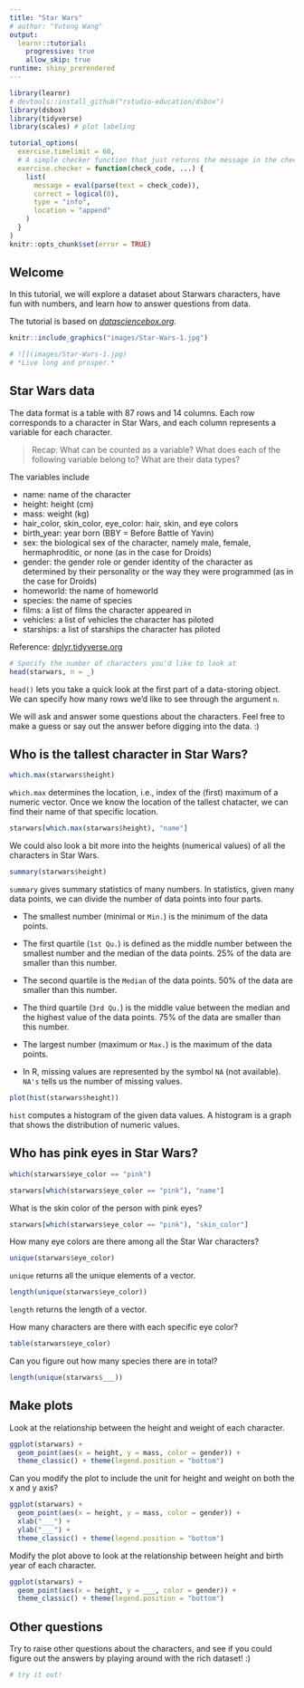 ```yaml
---
title: "Star Wars"
# author: "Yutong Wang"
output: 
  learnr::tutorial:
    progressive: true
    allow_skip: true
runtime: shiny_prerendered
---
```


```r
library(learnr) 
# devtools::install_github("rstudio-education/dsbox")
library(dsbox)
library(tidyverse)
library(scales) # plot labeling

tutorial_options(
  exercise.timelimit = 60,
  # A simple checker function that just returns the message in the check chunk
  exercise.checker = function(check_code, ...) {
    list(
      message = eval(parse(text = check_code)),
      correct = logical(0),
      type = "info",
      location = "append"
    )
  }
)
knitr::opts_chunk$set(error = TRUE)
```

## Welcome

In this tutorial, we will explore a dataset about Starwars characters, have fun 
with numbers, and learn how to answer questions from data. 


The tutorial is based on [_datasciencebox.org_](https://github.com/rstudio-education/datascience-box/blob/main/course-materials/application-exercises/ae-03-starwars-dataviz/starwars.qmd).

```r
knitr::include_graphics("images/Star-Wars-1.jpg")

# ![](images/Star-Wars-1.jpg)
# *Live long and prosper.*
```

## Star Wars data

The data format is a table with 87 rows and 14 columns. Each row corresponds to 
a character in Star Wars, and each column represents a variable for each character. 

> Recap: 
What can be counted as a variable? 
What does each of the following variable belong to?
What are their data types? 

The variables include 

* name: name of the character
* height: height (cm)
* mass: weight (kg)
* hair_color, skin_color, eye_color: hair, skin, and eye colors
* birth_year: year born (BBY = Before Battle of Yavin)
* sex: the biological sex of the character, namely male, female, hermaphroditic, 
or none (as in the case for Droids)
* gender: the gender role or gender identity of the character as determined by their personality or the way they were programmed (as in the case for Droids)
* homeworld: the name of homeworld
* species: the name of species
* films: a list of films the character appeared in
* vehicles: a list of vehicles the character has piloted
* starships: a list of starships the character has piloted

Reference: [dplyr.tidyverse.org](https://dplyr.tidyverse.org/reference/starwars.html)

```r
# Specify the number of characters you'd like to look at
head(starwars, n = _)
```

`head()` lets you take a quick look at the first part of a data-storing 
object. We can specify how many rows we'd like to see through the argument `n`. 

We will ask and answer some questions about the characters. Feel free to make a 
guess or say out the answer before digging into the data. :)

## Who is the tallest character in Star Wars?

```r
which.max(starwars$height)
```

`which.max` determines the location, i.e., index of the (first) maximum of a 
numeric vector. Once we know the location of the tallest chatacter, we can find 
their name of that specific location. 

```r
starwars[which.max(starwars$height), "name"]
```

We could also look a bit more into the heights (numerical values) of all the 
characters in Star Wars. 

```r
summary(starwars$height)
```

`summary` gives summary statistics of many numbers. In statistics, given many 
data points, we can divide the number of data points into four parts. 

- The smallest number (minimal or `Min.`) is the minimum of the data points. 

- The first quartile (`1st Qu.`) is defined as the middle number between the 
smallest number and the median of the data points. $25\%$ of the data are smaller 
than this number. 

- The second quartile is the `Median` of the data points. $50\%$ of the data are 
smaller than this number.

- The third quartile (`3rd Qu.`) is the middle value between the median and the 
highest value of the data points. $75\%$ of the data are smaller 
than this number. 

- The largest number (maximum or `Max.`) is the maximum of the data points. 

- In R, missing values are represented by the symbol `NA` (not available). `NA's` 
tells us the number of missing values. 

```r
plot(hist(starwars$height))
```

`hist` computes a histogram of the given data values. A histogram is a graph that 
shows the distribution of numeric values. 

## Who has pink eyes in Star Wars? 

```r
which(starwars$eye_color == "pink")
```

```r
starwars[which(starwars$eye_color == "pink"), "name"]
```

What is the skin color of the person with pink eyes?
```r
starwars[which(starwars$eye_color == "pink"), "skin_color"]
```

How many eye colors are there among all the Star War characters?
```r
unique(starwars$eye_color)
```

`unique` returns all the unique elements of a vector. 

```r
length(unique(starwars$eye_color))
```

`length` returns the length of a vector. 

How many characters are there with each specific eye color?
```r
table(starwars$eye_color)
```

Can you figure out how many species there are in total?
```r
length(unique(starwars$___))
```

## Make plots

Look at the relationship between the height and weight of each character. 

```r
ggplot(starwars) +
  geom_point(aes(x = height, y = mass, color = gender)) +
  theme_classic() + theme(legend.position = "bottom")
```

Can you modify the plot to include the unit for height and weight on both the x and y axis? 
```r
ggplot(starwars) +
  geom_point(aes(x = height, y = mass, color = gender)) +
  xlab("___") +
  ylab("___") + 
  theme_classic() + theme(legend.position = "bottom")
```

Modify the plot above to look at the relationship between height and birth year of each character. 

```r
ggplot(starwars) +
  geom_point(aes(x = height, y = ___, color = gender)) +
  theme_classic() + theme(legend.position = "bottom")
```

## Other questions

Try to raise other questions about the characters, and see if you could figure out the answers by playing around with the rich dataset! :)

```r
# try it out! 
```




